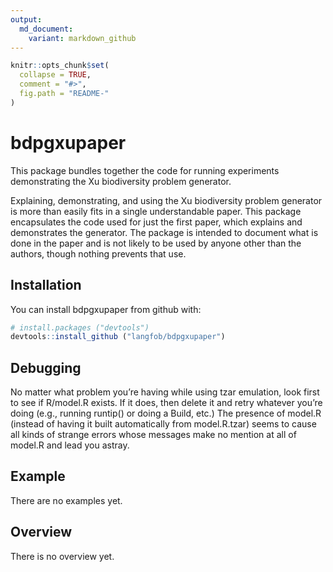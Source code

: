 ```yaml
---
output:
  md_document:
    variant: markdown_github
---
```


<!-- README.md is generated from README.Rmd. Please edit that file -->

```r
knitr::opts_chunk$set(
  collapse = TRUE,
  comment = "#>",
  fig.path = "README-"
)
```
# bdpgxupaper

This package bundles together the code for running experiments demonstrating the Xu biodiversity problem generator.

Explaining, demonstrating, and using the Xu biodiversity problem generator is more than easily fits in a single understandable paper.  This package encapsulates the code used for just the first paper, which explains and demonstrates the generator.  The package is intended to document what is done in the paper and is not likely to be used by anyone other than the authors, though nothing prevents that use.

## Installation  
You can install bdpgxupaper from github with:  
```R
# install.packages ("devtools")  
devtools::install_github ("langfob/bdpgxupaper")
```

## Debugging  
No matter what problem you're having while using tzar emulation, look first to see if R/model.R exists.  If it does, then delete it and retry whatever you're doing (e.g., running runtip() or doing a Build, etc.)  The presence of model.R (instead of having it built automatically from model.R.tzar) seems to cause all kinds of strange errors whose messages make no mention at all of model.R and lead you astray.

## Example  
There are no examples yet.

## Overview  
There is no overview yet.

